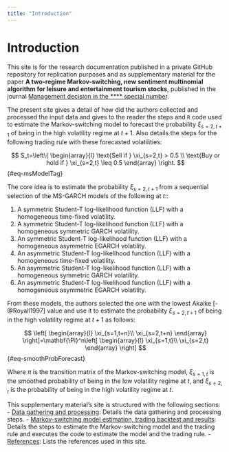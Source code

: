 ```yaml
---
title: "Introduction"
---
```


# Introduction

This site is for the research documentation published in a private GitHub repository for replication purposes and as supplementary material for the paper **A two-regime Markov-switching, new sentiment multinomial algorithm for leisure and entertainment tourism stocks**, published in the journal [Management decision in the **** special number](https://www.emerald.com/insight/publication/issn/0025-1747).

The present site gives a detail of how did the authors collected and processed the input data and gives to the reader the steps and `R` code used to estimate the Markov-switching model to forecast the probability $\xi_{s=2,t+1}$ of being in the high volatility regime at $t+1$. Also details the steps for the following trading rule with these forecasted volatilities:

$$
S_t=\left\{
\begin{array}{l}
\text{Sell if } \xi_{s=2,t} > 0.5 \\
\text{Buy or hold if } \xi_{s=2,t} \leq 0.5
\end{array} \right.
$${#eq-msModelTag}

The core idea is to estimate the probability $\xi_{s=2,t+1}$ from a sequential selection of the MS-GARCH models of the following at $t$::

1. A symmetric Student-T log-likelihood function (LLF) with a homogeneous time-fixed volatility.
2. A symmetric Student-T log-likelihood function (LLF) with a homogeneous symmetric GARCH volatility.
3. An symmetric Student-T log-likelihood function (LLF) with a homogeneous asymmetric EGARCH volatility.
4. An asymmetric Student-T log-likelihood function (LLF) with a homogeneous time-fixed volatility.
5. An asymmetric Student-T log-likelihood function (LLF) with a homogeneous symmetric GARCH volatility.
6. An asymmetric Student-T log-likelihood function (LLF) with a homogeneous asymmetric EGARCH volatility.

From these models, the authors selected the one with the lowest Akaike [-@Royall1997] value and use it to estimate the probability $\xi_{s=2,t+1}$ of being in the high volatility regime at $t+1$ as follows:

$$
\left[
\begin{array}{l}
\xi_{s=1,t+n}\\
\xi_{s=2,t+n}
\end{array}
\right]=\mathbf{\Pi}^n\left[
\begin{array}{l}
\xi_{s=1,t}\\
\xi_{s=2,t}
\end{array}
\right]
$${#eq-smoothProbForecast}

Where $\pi$ is the transition matrix of the Markov-switching model, $\xi_{s=1,t}$ is the smoothed probability of being in the low volatility regime at $t$, and $\xi_{s=2,t}$ is the probability of being in the high volatility regime at $t$.

This supplementary material's site is structured with the following sections:
- [Data gathering and processing](datagathering.qmd): Details the data gathering and processing steps.
- [Markov-switching model estimation, trading backtest and results](results.qmd): Details the steps to estimate the Markov-switching model and the trading rule and executes the code to estimate the model and the trading rule.
- [References](references.qmd): Lists the references used in this site.
